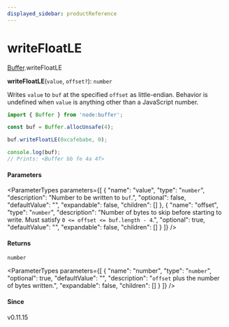 ```yaml
---
displayed_sidebar: productReference
---
```



# writeFloatLE

[Buffer](../../interfaces/Buffer.mdx).writeFloatLE

**writeFloatLE**(`value`, `offset?`): `number`

Writes `value` to `buf` at the specified `offset` as little-endian. Behavior is
undefined when `value` is anything other than a JavaScript number.

```js
import { Buffer } from 'node:buffer';

const buf = Buffer.allocUnsafe(4);

buf.writeFloatLE(0xcafebabe, 0);

console.log(buf);
// Prints: <Buffer bb fe 4a 4f>
```

#### Parameters

<ParameterTypes parameters={[
  {
    "name": "value",
    "type": "`number`",
    "description": "Number to be written to `buf`.",
    "optional": false,
    "defaultValue": "",
    "expandable": false,
    "children": []
  },
  {
    "name": "offset",
    "type": "`number`",
    "description": "Number of bytes to skip before starting to write. Must satisfy `0 <= offset <= buf.length - 4`.",
    "optional": true,
    "defaultValue": "",
    "expandable": false,
    "children": []
  }
]} />

#### Returns

`number`

<ParameterTypes parameters={[
  {
    "name": "number",
    "type": "`number`",
    "optional": true,
    "defaultValue": "",
    "description": "`offset` plus the number of bytes written.",
    "expandable": false,
    "children": []
  }
]} />

#### Since

v0.11.15
